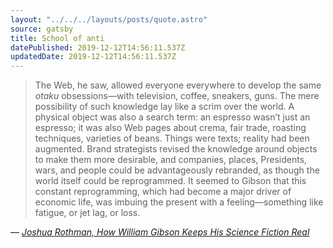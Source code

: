 ```yaml
---
layout: "../../../layouts/posts/quote.astro"
source: gatsby
title: School of anti
datePublished: 2019-12-12T14:56:11.537Z
updatedDate: 2019-12-12T14:56:11.537Z
---
```


> The Web, he saw, allowed everyone everywhere to develop the same _otaku_ obsessions—with television, coffee, sneakers, guns. The mere possibility of such knowledge lay like a scrim over the world. A physical object was also a search term: an espresso wasn’t just an espresso; it was also Web pages about crema, fair trade, roasting techniques, varieties of beans. Things were texts; reality had been augmented. Brand strategists revised the knowledge around objects to make them more desirable, and companies, places, Presidents, wars, and people could be advantageously rebranded, as though the world itself could be reprogrammed. It seemed to Gibson that this constant reprogramming, which had become a major driver of economic life, was imbuing the present with a feeling—something like fatigue, or jet lag, or loss.

— <cite>[Joshua Rothman, _How William Gibson Keeps His Science Fiction Real_](https://www.newyorker.com/magazine/2019/12/16/how-william-gibson-keeps-his-science-fiction-real)</cite>
